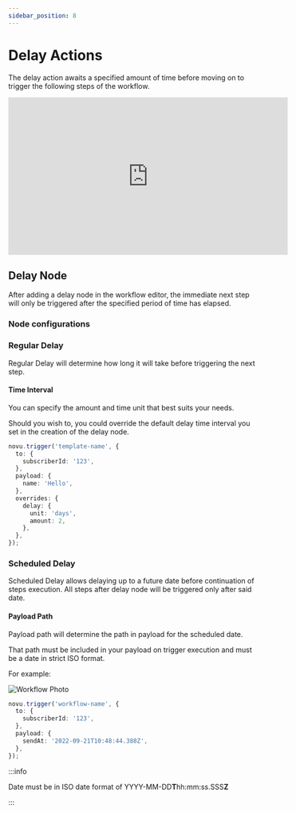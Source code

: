 ```yaml
---
sidebar_position: 8
---
```


# Delay Actions

The delay action awaits a specified amount of time before moving on to trigger the following steps of the workflow.

<iframe
  width="560"
  height="315"
  src="https://www.youtube.com/embed/kCMB-WdbzJo"
  title="YouTube video player"
  frameborder="0"
  allow="accelerometer; autoplay; clipboard-write; encrypted-media; gyroscope; picture-in-picture; web-share"
  allowfullscreen
></iframe>

## Delay Node

After adding a delay node in the workflow editor, the immediate next step will only be triggered after the specified period of time has elapsed.

### Node configurations

### Regular Delay

Regular Delay will determine how long it will take before triggering the next step.

#### Time Interval

You can specify the amount and time unit that best suits your needs.

Should you wish to, you could override the default delay time interval you set in the creation of the delay node.

```typescript
novu.trigger('template-name', {
  to: {
    subscriberId: '123',
  },
  payload: {
    name: 'Hello',
  },
  overrides: {
    delay: {
      unit: 'days',
      amount: 2,
    },
  },
});
```

### Scheduled Delay

Scheduled Delay allows delaying up to a future date before continuation of steps execution. All steps after delay node will be triggered only after said date.

#### Payload Path

Payload path will determine the path in payload for the scheduled date.

That path must be included in your payload on trigger execution and must be a date in strict ISO format.

For example:

![Workflow Photo](/img/scheduled-delay.png)

```typescript
novu.trigger('workflow-name', {
  to: {
    subscriberId: '123',
  },
  payload: {
    sendAt: '2022-09-21T10:48:44.388Z',
  },
});
```

:::info

Date must be in ISO date format of YYYY-MM-DD**T**hh:mm:ss.SSS**Z**

:::
